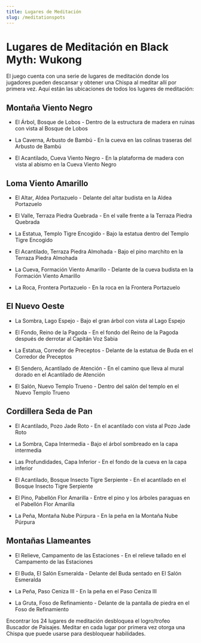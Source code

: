 ```yaml
---
title: Lugares de Meditación
slug: /meditationspots
---
```


# Lugares de Meditación en Black Myth: Wukong

El juego cuenta con una serie de lugares de meditación donde los jugadores pueden descansar y obtener una Chispa al meditar allí por primera vez. Aquí están las ubicaciones de todos los lugares de meditación:

## Montaña Viento Negro

- El Árbol, Bosque de Lobos - Dentro de la estructura de madera en ruinas con vista al Bosque de Lobos

- La Caverna, Arbusto de Bambú - En la cueva en las colinas traseras del Arbusto de Bambú

- El Acantilado, Cueva Viento Negro - En la plataforma de madera con vista al abismo en la Cueva Viento Negro

## Loma Viento Amarillo

- El Altar, Aldea Portazuelo - Delante del altar budista en la Aldea Portazuelo

- El Valle, Terraza Piedra Quebrada - En el valle frente a la Terraza Piedra Quebrada

- La Estatua, Templo Tigre Encogido - Bajo la estatua dentro del Templo Tigre Encogido

- El Acantilado, Terraza Piedra Almohada - Bajo el pino marchito en la Terraza Piedra Almohada

- La Cueva, Formación Viento Amarillo - Delante de la cueva budista en la Formación Viento Amarillo

- La Roca, Frontera Portazuelo - En la roca en la Frontera Portazuelo

## El Nuevo Oeste

- La Sombra, Lago Espejo - Bajo el gran árbol con vista al Lago Espejo

- El Fondo, Reino de la Pagoda - En el fondo del Reino de la Pagoda después de derrotar al Capitán Voz Sabia

- La Estatua, Corredor de Preceptos - Delante de la estatua de Buda en el Corredor de Preceptos

- El Sendero, Acantilado de Atención - En el camino que lleva al mural dorado en el Acantilado de Atención

- El Salón, Nuevo Templo Trueno - Dentro del salón del templo en el Nuevo Templo Trueno

## Cordillera Seda de Pan

- El Acantilado, Pozo Jade Roto - En el acantilado con vista al Pozo Jade Roto

- La Sombra, Capa Intermedia - Bajo el árbol sombreado en la capa intermedia

- Las Profundidades, Capa Inferior - En el fondo de la cueva en la capa inferior

- El Acantilado, Bosque Insecto Tigre Serpiente - En el acantilado en el Bosque Insecto Tigre Serpiente

- El Pino, Pabellón Flor Amarilla - Entre el pino y los árboles paraguas en el Pabellón Flor Amarilla

- La Peña, Montaña Nube Púrpura - En la peña en la Montaña Nube Púrpura

## Montañas Llameantes

- El Relieve, Campamento de las Estaciones - En el relieve tallado en el Campamento de las Estaciones

- El Buda, El Salón Esmeralda - Delante del Buda sentado en El Salón Esmeralda

- La Peña, Paso Ceniza III - En la peña en el Paso Ceniza III

- La Gruta, Foso de Refinamiento - Delante de la pantalla de piedra en el Foso de Refinamiento

Encontrar los 24 lugares de meditación desbloquea el logro/trofeo Buscador de Paisajes. Meditar en cada lugar por primera vez otorga una Chispa que puede usarse para desbloquear habilidades.
